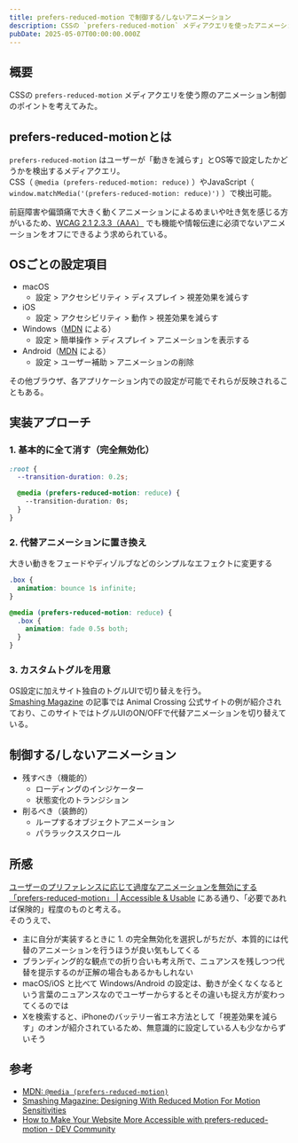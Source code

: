 ```yaml
---
title: prefers-reduced-motion で制御する/しないアニメーション
description: CSSの `prefers-reduced-motion` メディアクエリを使ったアニメーション制御のポイントを考えてみた記事です。
pubDate: 2025-05-07T00:00:00.000Z
---
```


## 概要

CSSの `prefers-reduced-motion` メディアクエリを使う際のアニメーション制御のポイントを考えてみた。

## prefers-reduced-motionとは

`prefers-reduced-motion` はユーザーが「動きを減らす」とOS等で設定したかどうかを検出するメディアクエリ。  
CSS（ `@media (prefers-reduced-motion: reduce)` ）やJavaScript（ `window.matchMedia('(prefers-reduced-motion: reduce)')` ）で検出可能。

前庭障害や偏頭痛で大きく動くアニメーションによるめまいや吐き気を感じる方がいるため、[WCAG 2.1 2.3.3（AAA）](https://waic.jp/translations/WCAG21/#animation-from-interactions) でも機能や情報伝達に必須でないアニメーションをオフにできるよう求められている。

## OSごとの設定項目

- macOS
  - 設定 > アクセシビリティ > ディスプレイ > 視差効果を減らす
- iOS
  - 設定 > アクセシビリティ > 動作 > 視差効果を減らす
- Windows（[MDN](https://developer.mozilla.org/ja/docs/Web/CSS/@media/prefers-reduced-motion) による）
  - 設定 > 簡単操作 > ディスプレイ > アニメーションを表示する
- Android（[MDN](https://developer.mozilla.org/ja/docs/Web/CSS/@media/prefers-reduced-motion) による）
  - 設定 > ユーザー補助 > アニメーションの削除

その他ブラウザ、各アプリケーション内での設定が可能でそれらが反映されることもある。

## 実装アプローチ

### 1. 基本的に全て消す（完全無効化）

```css
:root {
  --transition-duration: 0.2s;

  @media (prefers-reduced-motion: reduce) {
    --transition-duration: 0s;
  }
}
```

### 2. 代替アニメーションに置き換え

大きい動きをフェードやディゾルブなどのシンプルなエフェクトに変更する

```css
.box {
  animation: bounce 1s infinite;
}

@media (prefers-reduced-motion: reduce) {
  .box {
    animation: fade 0.5s both;
  }
}
```

### 3. カスタムトグルを用意

OS設定に加えサイト独自のトグルUIで切り替えを行う。  
[Smashing Magazine](https://www.smashingmagazine.com/2020/09/design-reduced-motion-sensitivities/) の記事では Animal Crossing 公式サイトの例が紹介されており、このサイトではトグルUIのON/OFFで代替アニメーションを切り替えている。

## 制御する/しないアニメーション

- 残すべき（機能的）
  - ローディングのインジケーター
  - 状態変化のトランジション
- 削るべき（装飾的）
  - ループするオブジェクトアニメーション
  - パララックススクロール

## 所感

[ユーザーのプリファレンスに応じて過度なアニメーションを無効にする「prefers-reduced-motion」 | Accessible & Usable](https://accessible-usable.net/2021/09/entry_210919.html) にある通り、「必要であれば保険的」程度のものと考える。  
そのうえで、

- 主に自分が実装するときに 1. の完全無効化を選択しがちだが、本質的には代替のアニメーションを行うほうが良い気もしてくる
- ブランディング的な観点での折り合いも考え所で、ニュアンスを残しつつ代替を提示するのが正解の場合もあるかもしれない
- macOS/iOS と比べて Windows/Android の設定は、動きが全くなくなるという言葉のニュアンスなのでユーザーからするとその違いも捉え方が変わってくるのでは
- Xを検索すると、iPhoneのバッテリー省エネ方法として「視差効果を減らす」のオンが紹介されているため、無意識的に設定している人も少なからずいそう

## 参考

- [MDN: `@media (prefers-reduced-motion)`](https://developer.mozilla.org/ja/docs/Web/CSS/@media/prefers-reduced-motion)
- [Smashing Magazine: Designing With Reduced Motion For Motion Sensitivities](https://www.smashingmagazine.com/2020/09/design-reduced-motion-sensitivities/)
- [How to Make Your Website More Accessible with prefers-reduced-motion - DEV Community](https://dev.to/punitsonime/how-to-make-your-website-more-accessible-with-prefers-reduced-motion-do3)
